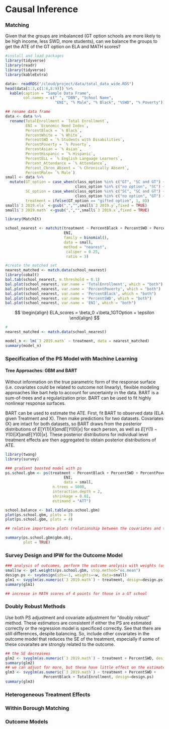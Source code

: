 # Causal Inference

### Matching

Given that the groups are imbalanced (GT option schools are more likely to be high income, less SWD, more students), can we balance the groups to get the ATE of the GT option on ELA and MATH scores?

```r
#install and load packages
library(tidyverse)
library(readr)
library(tidyverse)
library(kableExtra)

data<- readRDS("/cloud/project/data/total_data_wide.RDS")
head(data[1:3,c(1:6,8:9)]) %>%
  kable(caption = "Sample Data Frame",
        col.names = c(" ", "DBN", "School Name",
                      "ENI", "% Male", "% Black", "%SWD", "% Poverty"))

## rename data frame
data <- data %>%
  rename(TotalEnrollment = `Total Enrollment`,
         ENI = `Economic Need Index`,
         PercentBlack = `% Black`,
         PercentWhite = `% White`,
         PercentSWD = `% Students with Disabilities`,
         PercentPoverty = `% Poverty`,
         PercentAsian = `% Asian`,
         PercentHispanic = `% Hispanic`,
         PercentELL = `% English Language Learners`,
         Percent_Attendance = `% Attendance`,
         Percent_Chron_Absent = `% Chronically Absent`,
         PercentMale= `% Male`)
small <- data %>%
  mutate(GT_option = case_when(class_option %in% c("GT", "SC and GT") ~ "gifted option",
                               class_option %in% c("no option", "SC") ~ "no gifted option"),
         SC_option = case_when(class_option %in% c("SC", "SC and GT") ~ "SC option",
                               class_option %in% c("no option", "GT") ~ "no SC option"),
         treatment = ifelse(GT_option == "gifted option", 1, 0))
small$`3 2019.ela` <-gsub(",","",small$`3 2019.y`,fixed = TRUE)
small$`3 2019.math` <-gsub(",","",small$`3 2019.x`,fixed = TRUE)

```


```r
library(MatchIt)

school_nearest <- matchit(treatment ~ PercentBlack + PercentSWD + PercentPoverty + TotalEnrollment +
                          ENI, 
                          family = binomial(),
                          data = small,
                          method = "nearest",
                           caliper = 0.25,
                           ratio = 3)

#create the matched set
nearest_matched <- match.data(school_nearest)
library(cobalt)
bal.tab(school_nearest, m.threshold = 0.1)
bal.plot(school_nearest, var.name = 'TotalEnrollment', which = "both")
bal.plot(school_nearest, var.name = 'PercentPoverty', which = "both")
bal.plot(school_nearest, var.name = 'PercentBlack', which = "both")
bal.plot(school_nearest, var.name = 'PercentSWD', which = "both")
bal.plot(school_nearest, var.name = 'ENI', which = "both")

```


$$
\begin{align}
ELA_scores = \beta_0 +\beta_1GTOption + \epsilon
\end{align}
$$

```r
# 
nearest_matched <- match.data(school_nearest)

model_n <- lm(`3 2019.math` ~ treatment, data = nearest_matched)
summary(model_n)


```
### Specification of the PS Model with Machine Learning

#### Tree Approaches: GBM and BART

Without information on the true parametric form of the response surface (i.e. covariates could be related to outcome not linearly), flexible modeling approaches like bart help to account for uncertainty in the data. BART is a sum-of-trees and a regularization prior. BART can be used to fit highly nonlinear response surfaces. 

BART can be used to estimate the ATE. First, fit BART to observed data (ELA given Treatment and X). Then make predictions for two datasets. Covariates (X) are intact for both datasets, so BART draws from the posterior distributions of $E[Y(1) |X] and E[Y(0) |x]$ for each person, as well as $E[Y(1) - Y(0)|X] and E[Y(0) |x]$. These posterior distributions for individual level treatment effects are then aggregated to obtain posterior distributions of ATE. 

```r
library(twang)
library(survey)

### gradient boosted model with ps
ps.school.gbm <- ps(treatment ~ PercentBlack + PercentSWD + PercentPoverty + TotalEnrollment +
                          ENI, 
                          data = small,
                     n.trees = 5000,
                     interaction.depth = 2,
                     shrinkage = 0.01,
                     estimand = "ATT")

```

```r
school.balance <- bal.table(ps.school.gbm)
plot(ps.school.gbm, plots = 3)
plot(ps.school.gbm, plots = 4)

## relative importance plots (relationship between the covariates and the treatment assignment)

summary(ps.school.gbm$gbm.obj, 
        plot = TRUE)

```

### Survey Design and IPW for the Outcome Model 



```r
### analysis of outcomes, perform the outcome analysis with weights (using the survey package)
small$w <- get.weights(ps.school.gbm, stop.method="es.mean")
design.ps <- svydesign(ids=~1, weights=~w, data=small)
glm1 <- svyglm(as.numeric(`3 2019.math`) ~ treatment, design=design.ps)
summary(glm1)

## increase in MATH scores of 4 points for those in a GT school


```


### Doubly Robust Methods

Use both PS adjustment and covariate adjustment for "doubly robust" method. These estimators are consistent if either the PS are estimated correctly or the regression model is specificed correctly. See that there are still differences, despite balancing. So, include other covariates in the outcome model that reduces the SE of the treatment, especially if some of these covaraites are strongly related to the outcome.

```r
## the SE decreasees 
glm2 <- svyglm(as.numeric(`3 2019.math`) ~ treatment + PercentSWD, design=design.ps)
summary(glm2)
## we can adjust for more, but these have little effect on the estimated program effect
glm3 <- svyglm(as.numeric(`3 2019.math`) ~ treatment + PercentSWD +
                 PercentBlack + TotalEnrollment, design=design.ps)
summary(glm3)
```

### Heterogeneous Treatment Effects


### Within Borough Matching


### Outcome Models
